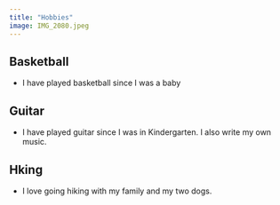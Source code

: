```yaml
---
title: "Hobbies"
image: IMG_2080.jpeg
---
```


## Basketball
- I have played basketball since I was a baby

## Guitar
- I have played guitar since I was in Kindergarten. I also write my own music.

## Hking
- I love going hiking with my family and my two dogs.